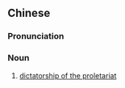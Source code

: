 ==Chinese==
{{zh-forms|s=无产阶级专政|type=222}}

===Pronunciation===
{{zh-pron
|m=wúchǎn jiējí zhuānzhèng
|cat=n
}}

===Noun===
{{zh-noun}}

# {{lb|zh|Marxism}} [[dictatorship of the proletariat]]
